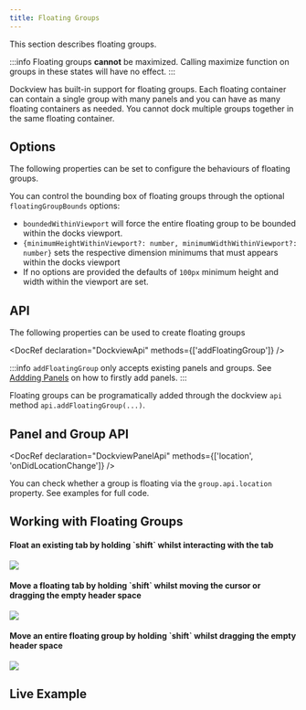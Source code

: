 ```yaml
---
title: Floating Groups
---
```



This section describes floating groups.

:::info
Floating groups **cannot** be maximized. Calling maximize function on groups in these states will have no effect.
:::

Dockview has built-in support for floating groups. Each floating container can contain a single group with many panels
and you can have as many floating containers as needed. You cannot dock multiple groups together in the same floating container.

## Options

The following properties can be set to configure the behaviours of floating groups.

<FrameworkSpecific framework='React'>
  <DocRef declaration="IDockviewReactProps" methods={['floatingGroupBounds', 'disableFloatingGroups']} />
</FrameworkSpecific>

<FrameworkSpecific framework='JavaScript'>
  <DocRef declaration="DockviewComponentOptions" methods={['floatingGroupBounds', 'disableFloatingGroups']} />
</FrameworkSpecific>

You can control the bounding box of floating groups through the optional `floatingGroupBounds` options:

-   `boundedWithinViewport` will force the entire floating group to be bounded within the docks viewport.
-   `{minimumHeightWithinViewport?: number, minimumWidthWithinViewport?: number}` sets the respective dimension minimums that must appears within the docks viewport
-   If no options are provided the defaults of `100px` minimum height and width within the viewport are set.


## API

The following properties can be used to create floating groups

<DocRef declaration="DockviewApi" methods={['addFloatingGroup']} />

:::info
`addFloatingGroup` only accepts existing panels and groups. See [Addding Panels](/docs/core/panels/add) on how to firstly add panels.
:::


Floating groups can be programatically added through the dockview `api` method `api.addFloatingGroup(...)`.

## Panel and Group API

<DocRef declaration="DockviewPanelApi" methods={['location', 'onDidLocationChange']} />

You can check whether a group is floating via the `group.api.location` property. See examples for full code.


## Working with Floating Groups

<h4>Float an existing tab by holding `shift` whilst interacting with the tab</h4>

<div style={{display:' flex', justifyContent: 'center'}}>
  <img style={{ height: '200px' }} src={useBaseUrl('/img/float_add.svg')} />
</div>

<h4>Move a floating tab by holding `shift` whilst moving the cursor or dragging the empty header space</h4>

<div style={{display:' flex', justifyContent: 'center'}}>
  <img style={{ height: '200px' }} src={useBaseUrl('/img/float_move.svg')} />
</div>

<h4>Move an entire floating group by holding `shift` whilst dragging the empty header space</h4>

<div style={{display:' flex', justifyContent: 'center'}}>
  <img style={{ height: '200px' }} src={useBaseUrl('/img/float_group.svg')} />
</div>

## Live Example

<LiveExample framework="react" id="dockview/floating-groups"/>
